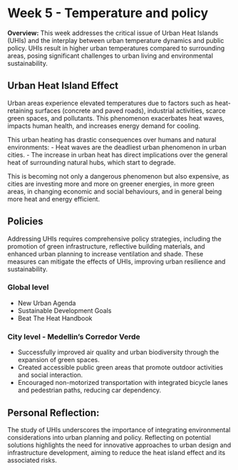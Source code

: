 # Week 5 - Temperature and policy

**Overview:** This week addresses the critical issue of Urban Heat Islands (UHIs) and the interplay between urban temperature dynamics and public policy. UHIs result in higher urban temperatures compared to surrounding areas, posing significant challenges to urban living and environmental sustainability.

## Urban Heat Island Effect

Urban areas experience elevated temperatures due to factors such as heat-retaining surfaces (concrete and paved roads), industrial activities, scarce green spaces, and pollutants. This phenomenon exacerbates heat waves, impacts human health, and increases energy demand for cooling.

This urban heating has drastic consequences over humans and natural environments:
- Heat waves are the deadliest urban phenomenon in urban cities.
- The increase in urban heat has direct implications over the general heat of surrounding natural hubs, which start to degrade.

This is becoming not only a dangerous phenomenon but also expensive, as cities are investing more and more on greener energies, in more green areas, in changing economic and social behaviours, and in general being more heat and energy efficient.

## **Policies**

Addressing UHIs requires comprehensive policy strategies, including the promotion of green infrastructure, reflective building materials, and enhanced urban planning to increase ventilation and shade. These measures can mitigate the effects of UHIs, improving urban resilience and sustainability.

### **Global level**
- New Urban Agenda
- Sustainable Development Goals
- Beat The Heat Handbook

### **City level - Medellin's Corredor Verde**
- Successfully improved air quality and urban biodiversity through the expansion of green spaces.​
- Created accessible public green areas that promote outdoor activities and social interaction.​
- Encouraged non-motorized transportation with integrated bicycle lanes and pedestrian paths, reducing car dependency.

## **Personal Reflection:**

The study of UHIs underscores the importance of integrating environmental considerations into urban planning and policy. Reflecting on potential solutions highlights the need for innovative approaches to urban design and infrastructure development, aiming to reduce the heat island effect and its associated risks.